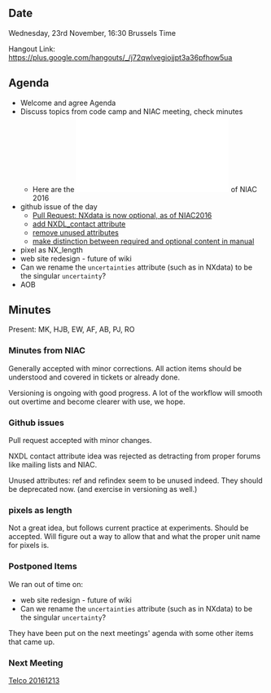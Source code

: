 ==Date==

Wednesday, 23rd November, 16:30 Brussels Time

Hangout Link: https://plus.google.com/hangouts/_/j72qwlvegiojjpt3a36pfhow5ua

==Agenda==

* Welcome and agree Agenda
* Discuss topics from code camp and NIAC meeting, check minutes
** Here are the [[File:NIACMinutes.pdf|minutes]] of NIAC 2016
* github issue of the day
** [https://github.com/nexusformat/definitions/pull/496 Pull Request: NXdata is now optional, as of NIAC2016]
** [https://github.com/nexusformat/definitions/issues/451 add NXDL_contact attribute]
** [https://github.com/nexusformat/definitions/issues/330 remove unused attributes]
** [https://github.com/nexusformat/definitions/issues/277 make distinction between required and optional content in manual]
* pixel as NX_length
* web site redesign - future of wiki
* Can we rename the <tt>uncertainties</tt> attribute (such as in NXdata) to be the singular <tt>uncertainty</tt>?
* AOB

==Minutes==

Present: MK, HJB, EW, AF, AB, PJ, RO

===Minutes from NIAC===
Generally accepted with minor corrections. All action items should be understood and covered in tickets or already done.

Versioning is ongoing with good progress. A lot of the workflow will smooth out overtime and become clearer with use, we hope.

===Github issues===

Pull request accepted with minor changes.

NXDL contact attribute idea was rejected as detracting from proper forums like mailing lists and NIAC.

Unused attributes: ref and refindex seem to be unused indeed. They should be deprecated now. (and exercise in versioning as well.) 

===pixels as length===

Not a great idea, but follows current practice at experiments. Should be accepted. Will figure out a way to allow that and what the proper unit name for pixels is.

===Postponed Items===
We ran out of time on:

* web site redesign - future of wiki
* Can we rename the <tt>uncertainties</tt> attribute (such as in NXdata) to be the singular <tt>uncertainty</tt>?

They have been put on the next meetings' agenda with some other items that came up. 

===Next Meeting===
[[Telco 20161213]]